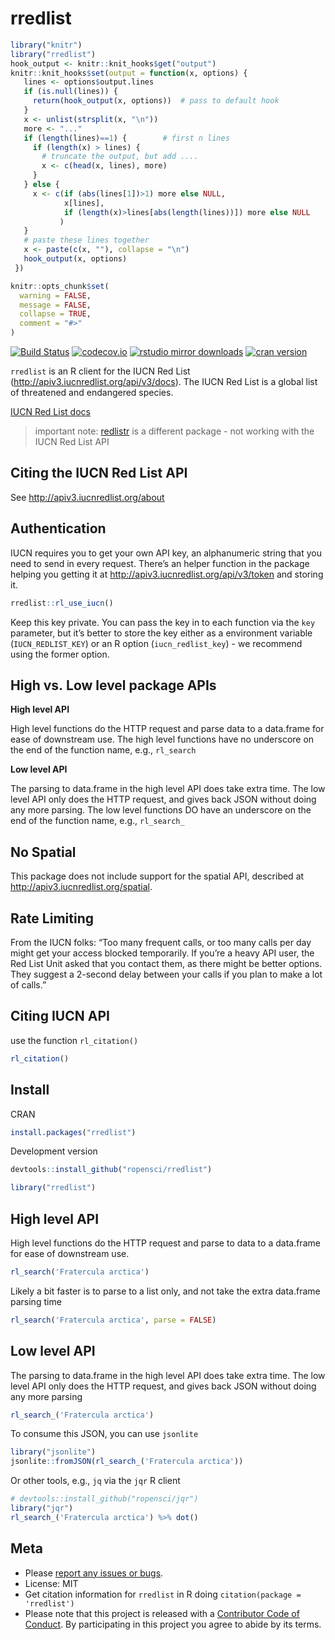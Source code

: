 rredlist
========

```r
library("knitr")
library("rredlist")
hook_output <- knitr::knit_hooks$get("output")
knitr::knit_hooks$set(output = function(x, options) {
   lines <- options$output.lines
   if (is.null(lines)) {
     return(hook_output(x, options))  # pass to default hook
   }
   x <- unlist(strsplit(x, "\n"))
   more <- "..."
   if (length(lines)==1) {        # first n lines
     if (length(x) > lines) {
       # truncate the output, but add ....
       x <- c(head(x, lines), more)
     }
   } else {
     x <- c(if (abs(lines[1])>1) more else NULL,
            x[lines],
            if (length(x)>lines[abs(length(lines))]) more else NULL
           )
   }
   # paste these lines together
   x <- paste(c(x, ""), collapse = "\n")
   hook_output(x, options)
 })

knitr::opts_chunk$set(
  warning = FALSE,
  message = FALSE,
  collapse = TRUE,
  comment = "#>"
)
```

[![Build Status](https://travis-ci.org/ropensci/rredlist.svg?branch=master)](https://travis-ci.org/ropensci/rredlist)
[![codecov.io](https://codecov.io/github/ropensci/rredlist/coverage.svg?branch=master)](https://codecov.io/github/ropensci/rredlist?branch=master)
[![rstudio mirror downloads](http://cranlogs.r-pkg.org/badges/rredlist)](https://github.com/metacran/cranlogs.app)
[![cran version](http://www.r-pkg.org/badges/version/rredlist)](https://cran.r-project.org/package=rredlist)

`rredlist` is an R client for the IUCN Red List (<http://apiv3.iucnredlist.org/api/v3/docs>). 
The IUCN Red List is a global list of threatened and endangered species.

[IUCN Red List docs][docs]

> important note: [redlistr][] is a different package - not working with the IUCN Red List API

## Citing the IUCN Red List API

See <http://apiv3.iucnredlist.org/about>

## Authentication

IUCN requires you to get your own API key, an alphanumeric string that you need to send in every request. There's an helper function in the package helping you getting it at <http://apiv3.iucnredlist.org/api/v3/token> and storing it.

```r
rredlist::rl_use_iucn()
```

Keep this key private. You can pass the key in to each function via the `key` parameter, but it's better to store the key either as a environment variable (`IUCN_REDLIST_KEY`) or an R option (`iucn_redlist_key`) - we recommend using the former option.

## High vs. Low level package APIs

__High level API__

High level functions do the HTTP request and parse data to a data.frame for
ease of downstream use. The high level functions have no underscore on the end
of the function name, e.g., `rl_search`

__Low level API__

The parsing to data.frame in the high level API does take extra time. The low
level API only does the HTTP request, and gives back JSON without doing any
more parsing. The low level functions DO have an underscore on the end
of the function name, e.g., `rl_search_`

## No Spatial

This package does not include support for the spatial API, described at
<http://apiv3.iucnredlist.org/spatial>.

## Rate Limiting

From the IUCN folks: "Too many frequent calls, or too many calls per day
might get your access blocked temporarily. If you're a heavy API user, the
Red List Unit asked that you contact them, as there might be better options.
They suggest a 2-second delay between your calls if you plan to make a
lot of calls."

## Citing IUCN API

use the function `rl_citation()`

```r
rl_citation()
```


## Install

CRAN

```r
install.packages("rredlist")
```

Development version

```r
devtools::install_github("ropensci/rredlist")
```

```r
library("rredlist")
```

## High level API

High level functions do the HTTP request and parse to data to a data.frame for ease
of downstream use.

```r
rl_search('Fratercula arctica')
```

Likely a bit faster is to parse to a list only, and not take the extra data.frame parsing time

```r
rl_search('Fratercula arctica', parse = FALSE)
```

## Low level API

The parsing to data.frame in the high level API does take extra time. The low level API
only does the HTTP request, and gives back JSON without doing any more parsing

```r
rl_search_('Fratercula arctica')
```

To consume this JSON, you can use `jsonlite`

```r
library("jsonlite")
jsonlite::fromJSON(rl_search_('Fratercula arctica'))
```

Or other tools, e.g., `jq` via the `jqr` R client

```r
# devtools::install_github("ropensci/jqr")
library("jqr")
rl_search_('Fratercula arctica') %>% dot()
```

## Meta

* Please [report any issues or bugs](https://github.com/ropensci/rredlist/issues).
* License: MIT
* Get citation information for `rredlist` in R doing `citation(package = 'rredlist')`
* Please note that this project is released with a [Contributor Code of Conduct](CONDUCT.md). By participating in this project you agree to abide by its terms.

[docs]: http://apiv3.iucnredlist.org/api/v3/docs
[token]: http://apiv3.iucnredlist.org/api/v3/token
[redlistr]: https://github.com/red-list-ecosystem/redlistr

